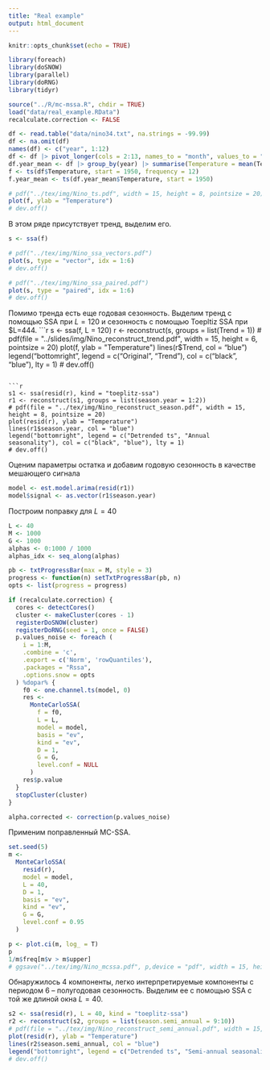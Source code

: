 ```yaml
---
title: "Real example"
output: html_document
---
```


```r
knitr::opts_chunk$set(echo = TRUE)

library(foreach)
library(doSNOW)
library(parallel)
library(doRNG)
library(tidyr)

source("../R/mc-mssa.R", chdir = TRUE)
load("data/real_example.RData")
recalculate.correction <- FALSE
```

```r
df <- read.table("data/nino34.txt", na.strings = -99.99)
df <- na.omit(df)
names(df) <- c("year", 1:12)
df <- df |> pivot_longer(cols = 2:13, names_to = "month", values_to = "Temperature")
df.year_mean <- df |> group_by(year) |> summarise(Temperature = mean(Temperature))
f <- ts(df$Temperature, start = 1950, frequency = 12)
f.year_mean <- ts(df.year_mean$Temperature, start = 1950)

# pdf("../tex/img/Nino_ts.pdf", width = 15, height = 8, pointsize = 20)
plot(f, ylab = "Temperature")
# dev.off()
```

В этом ряде присутствует тренд, выделим его.
```r
s <- ssa(f)

# pdf("../tex/img/Nino_ssa_vectors.pdf")
plot(s, type = "vector", idx = 1:6)
# dev.off()

# pdf("../tex/img/Nino_ssa_paired.pdf")
plot(s, type = "paired", idx = 1:6)
# dev.off()
```

Помимо тренда есть еще годовая сезонность. Выделим тренд с помощью SSA при $L=120$ и сезонность с помощью Toepltiz SSA при $L=444.
```r
s <- ssa(f, L = 120)
r <- reconstruct(s, groups = list(Trend = 1))
# pdf(file = "../slides/img/Nino_reconstruct_trend.pdf", width = 15, height = 6, pointsize = 20)
plot(f, ylab = "Temperature")
lines(r$Trend, col = "blue")
legend("bottomright", legend = c("Original", "Trend"), col = c("black", "blue"), lty = 1)
# dev.off()
```

```r
s1 <- ssa(resid(r), kind = "toeplitz-ssa")
r1 <- reconstruct(s1, groups = list(season.year = 1:2))
# pdf(file = "../tex/img/Nino_reconstruct_season.pdf", width = 15, height = 8, pointsize = 20)
plot(resid(r), ylab = "Temperature")
lines(r1$season.year, col = "blue")
legend("bottomright", legend = c("Detrended ts", "Annual seasonality"), col = c("black", "blue"), lty = 1)
# dev.off()
```

Оценим параметры остатка и добавим годовую сезонность в качестве мешающего сигнала
```r
model <- est.model.arima(resid(r1))
model$signal <- as.vector(r1$season.year)
```

Построим поправку для $L=40$
```r
L <- 40
M <- 1000
G <- 1000
alphas <- 0:1000 / 1000
alphas_idx <- seq_along(alphas)
```

```r
pb <- txtProgressBar(max = M, style = 3)
progress <- function(n) setTxtProgressBar(pb, n)
opts <- list(progress = progress)
```

```r
if (recalculate.correction) {
  cores <- detectCores()
  cluster <- makeCluster(cores - 1)
  registerDoSNOW(cluster)
  registerDoRNG(seed = 1, once = FALSE)
  p.values_noise <- foreach (
    i = 1:M,
    .combine = 'c',
    .export = c('Norm', 'rowQuantiles'),
    .packages = "Rssa",
    .options.snow = opts
  ) %dopar% {
    f0 <- one.channel.ts(model, 0)
    res <-
      MonteCarloSSA(
        f = f0,
        L = L,
        model = model,
        basis = "ev",
        kind = "ev",
        D = 1,
        G = G,
        level.conf = NULL
      )
    res$p.value
  }
  stopCluster(cluster)
}
```

```r
alpha.corrected <- correction(p.values_noise)
```
Применим поправленный MC-SSA.
```r
set.seed(5)
m <-
  MonteCarloSSA(
    resid(r),
    model = model,
    L = 40,
    D = 1,
    basis = "ev",
    kind = "ev",
    G = G,
    level.conf = 0.95
  )

p <- plot.ci(m, log_ = T)
p
1/m$freq[m$v > m$upper]
# ggsave("../tex/img/Nino_mcssa.pdf", p,device = "pdf", width = 15, height = 8, units = "cm")
```

Обнаружилось 4 компоненты, легко интерпретируемые компоненты с периодом 6 -- полугодовая сезонность. Выделим ее с помощью SSA с той же длиной окна $L=40$.
```r
s2 <- ssa(resid(r), L = 40, kind = "toeplitz-ssa")
r2 <- reconstruct(s2, groups = list(season.semi_annual = 9:10))
# pdf(file = "../tex/img/Nino_reconstruct_semi_annual.pdf", width = 15, height = 8, pointsize = 20)
plot(resid(r), ylab = "Temperature")
lines(r2$season.semi_annual, col = "blue")
legend("bottomright", legend = c("Detrended ts", "Semi-annual seasonality"), col = c("black", "blue"), lty = 1)
# dev.off()
```
